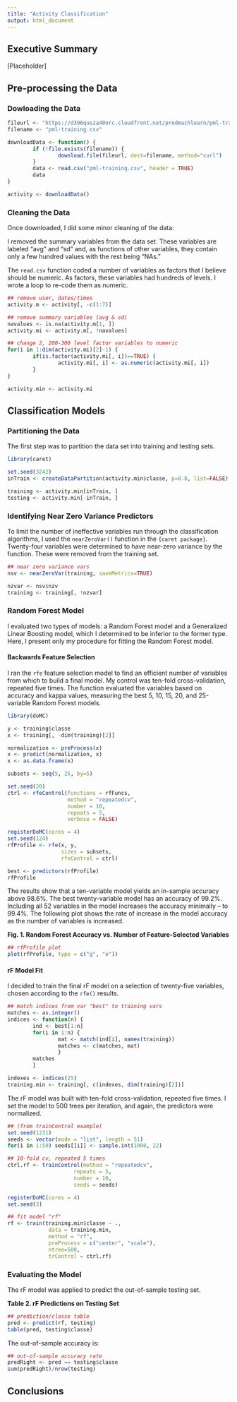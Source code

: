 ```yaml
---
title: "Activity Classification"
output: html_document
---
```

## Executive Summary

[Placeholder]

## Pre-processing the Data

### Dowloading the Data

```r
fileurl <- "https://d396qusza40orc.cloudfront.net/predmachlearn/pml-training.csv"
filename <- "pml-training.csv"

downloadData <- function() {
        if (!file.exists(filename)) {
                download.file(fileurl, dest=filename, method="curl")
        }
        data <- read.csv("pml-training.csv", header = TRUE)
        data
}

activity <- downloadData()
```

### Cleaning the Data

Once downloaded, I did some minor cleaning of the data:  

I removed the summary variables from the data set. These variables are labeled "avg" and "sd" and, as functions of other variables, they contain only a few hundred values with the rest being "NAs."  

The `read.csv` function coded a number of variables as factors that I believe should be numeric. As factors, these variables had hundreds of levels. I wrote a loop to re-code them as numeric.

```r
## remove user, dates/times
activity.m <- activity[, -c(1:7)]

## remove summary variables (avg & sd)
navalues <- is.na(activity.m[1, ])
activity.mi <- activity.m[, !navalues]

## change 2, 200-300 level factor variables to numeric
for(i in 1:dim(activity.mi)[2]-1) {
        if(is.factor(activity.mi[, i])==TRUE) {
                activity.mi[, i] <- as.numeric(activity.mi[, i])
        }
}

activity.min <- activity.mi
```

## Classification Models

### Partitioning the Data

The first step was to partition the data set into training and testing sets.

```r
library(caret)

set.seed(3242)
inTrain <- createDataPartition(activity.min$classe, p=0.8, list=FALSE)

training <- activity.min[inTrain, ]
testing <- activity.min[-inTrain, ]
```

### Identifying Near Zero Variance Predictors

To limit the number of ineffective variables run through the classification algorithms, I used the `nearZeroVar()` function in the `{caret package}`. Twenty-four variables were determined to have near-zero variance by the function. These were removed from the training set.

```r
## near zero variance vars
nsv <- nearZeroVar(training, saveMetrics=TRUE)

nzvar <- nsv$nzv
training <- training[, !nzvar]
```

### Random Forest Model

I evaluated two types of models: a Random Forest model and a Generalized Linear Boosting model, which I determined to be inferior to the former type. Here, I present only my procedure for fitting the Random Forest model.

#### Backwards Feature Selection

I ran the `rfe` feature selection model to find an efficient number of variables from which to build a final model. My control was ten-fold cross-validation, repeated five times. The function evaluated the variables based on accuracy and kappa values, measuring the best 5, 10, 15, 20, and 25-variable Random Forest models.

```r
library(doMC)

y <- training$classe
x <- training[, -dim(training)[2]]

normalization <- preProcess(x)
x <- predict(normalization, x)
x <- as.data.frame(x)

subsets <- seq(5, 25, by=5)

set.seed(20)
ctrl <- rfeControl(functions = rfFuncs,
                   method = "repeatedcv",
                   number = 10,
                   repeats = 5,
                   verbose = FALSE)

registerDoMC(cores = 4)
set.seed(124)
rfProfile <- rfe(x, y,
                 sizes = subsets,
                 rfeControl = ctrl)

best <- predictors(rfProfile)
rfProfile
```

The results show that a ten-variable model yields an in-sample accuracy above 98.6%. The best twenty-variable model has an accuracy of 99.2%. Including all 52 variables in the model increases the accuracy minimally -- to 99.4%. The following plot shows the rate of increase in the model accuracy as the number of variables is increased.

**Fig. 1. Random Forest Accuracy vs. Number of Feature-Selected Variables**
```r
## rfProfile plot
plot(rfProfile, type = c("g", "o"))
```

#### rF Model Fit

I decided to train the final rF model on a selection of twenty-five variables, chosen according to the `rfe()` results.

```r
## match indices from var "best" to training vars
matches <- as.integer()
indices <- function(n) {
        ind <- best[1:n]
        for(i in 1:n) {
                mat <- match(ind[i], names(training))
                matches <- c(matches, mat)
                }
        matches
        }

indexes <- indices(25)
training.min <- training[, c(indexes, dim(training)[2])]
```

The rF model was built with ten-fold cross-validation, repeated five times. I set the model to 500 trees per iteration, and again, the predictors were normalized.

```r
## (from trainControl example)
set.seed(1231)
seeds <- vector(mode = "list", length = 51)
for(i in 1:50) seeds[[i]] <- sample.int(1000, 22)

## 10-fold cv, repeated 5 times
ctrl.rf <- trainControl(method = "repeatedcv", 
                     repeats = 5,
                     number = 10,
                     seeds = seeds)

registerDoMC(cores = 4)
set.seed(3)

## fit model "rf"
rf <- train(training.min$classe ~ .,
             data = training.min,
             method = "rf", 
             preProcess = c("center", "scale"),
             ntree=500,
             trControl = ctrl.rf)
```

### Evaluating the Model

The rF model was applied to predict the out-of-sample testing set.

**Table 2. rF Predictions on Testing Set**
```r
## prediction/classe table
pred <- predict(rf, testing)
table(pred, testing$classe)
```

The out-of-sample accuracy is:

```r
## out-of-sample accuracy rate
predRight <- pred == testing$classe
sum(predRight)/nrow(testing)
```

## Conclusions

